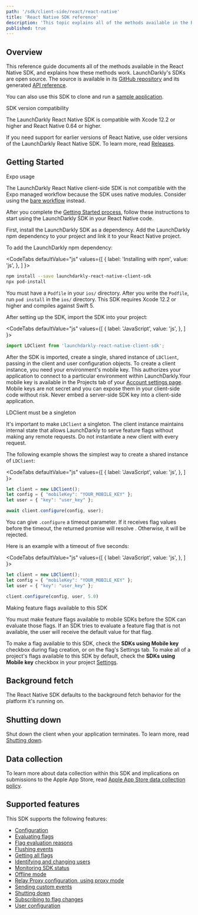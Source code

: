 ```yaml
---
path: '/sdk/client-side/react/react-native'
title: 'React Native SDK reference'
description: 'This topic explains all of the methods available in the React Native SDK, and explains how these methods work.'
published: true
---
```


## Overview

This reference guide documents all of the methods available in the React Native SDK, and explains how these methods work. LaunchDarkly's SDKs are open source. The source is available in its [GitHub repository](https://github.com/launchdarkly/react-native-client-sdk) and its generated [API reference](https://launchdarkly.github.io/react-native-client-sdk/).

You can also use this SDK to clone and run a [sample application](https://github.com/launchdarkly/hello-react-native).

<Callout intent="info">
<CalloutTitle>SDK version compatibility</CalloutTitle>
<CalloutDescription>

The LaunchDarkly React Native SDK is compatible with Xcode 12.2 or higher and React Native 0.64 or higher.

If you need support for earlier versions of React Native, use older versions of the LaunchDarkly React Native SDK. To learn more, read [Releases](https://github.com/launchdarkly/react-native-client-sdk/releases).

</CalloutDescription>
</Callout>

## Getting Started

<Callout intent="warning">
<CalloutTitle>Expo usage</CalloutTitle>
<CalloutDescription>

The LaunchDarkly React Native client-side SDK is not compatible with the Expo managed workflow because the SDK uses native modules. Consider using the [bare workflow](https://docs.expo.dev/bare/exploring-bare-workflow/) instead.

</CalloutDescription>
</Callout>

After you complete the [Getting Started process](/home/getting-started), follow these instructions to start using the LaunchDarkly SDK in your React Native code.

First, install the LaunchDarkly SDK as a dependency. Add the LaunchDarkly npm dependency to your project and link it to your React Native project.

To add the LaunchDarkly npm dependency:

<CodeTabs
  defaultValue="js"
  values={[
    { label: 'Installing with npm', value: 'js', },
  ]
}>
<CodeTabItem value="js">

```bash
npm install --save launchdarkly-react-native-client-sdk
npx pod-install
```

</CodeTabItem>
</CodeTabs>

You must have a `Podfile` in your `ios/` directory. After you write the `Podfile`, run `pod install` in the `ios/` directory. This SDK requires Xcode 12.2 or higher and compiles against Swift 5.

After setting up the SDK, import the SDK into your project:

<CodeTabs
  defaultValue="js"
  values={[
    { label: 'JavaScript', value: 'js', },
  ]
}>
<CodeTabItem value="js">

```js
import LDClient from 'launchdarkly-react-native-client-sdk';
```

</CodeTabItem>
</CodeTabs>

After the SDK is imported, create a single, shared instance of `LDClient`, passing in the client and user configuration objects. To create a client instance, you need your environment's mobile key. This authorizes your application to connect to a particular environment within LaunchDarkly.Your mobile key is available in the Projects tab of your [Account settings page](https://app.launchdarkly.com/settings/projects). Mobile keys are not secret and you can expose them in your client-side code without risk. Never embed a server-side SDK key into a client-side application.

<Callout intent="alert">
<CalloutTitle>LDClient must be a singleton</CalloutTitle>
<CalloutDescription>

It's important to make `LDClient` a singleton. The client instance maintains internal state that allows LaunchDarkly to serve feature flags without making any remote requests. Do not instantiate a new client with every request.

</CalloutDescription>
</Callout>

The following example shows the simplest way to create a shared instance of `LDClient`:

<CodeTabs
  defaultValue="js"
  values={[
    { label: 'JavaScript', value: 'js', },
  ]
}>
<CodeTabItem value="js">

```js
let client = new LDClient();
let config = { "mobileKey": "YOUR_MOBILE_KEY" };
let user = { "key": "user_key" };

await client.configure(config, user);
```

</CodeTabItem>
</CodeTabs>

You can give `.configure` a timeout parameter. If it receives flag values before the timeout, the returned promise will resolve . Otherwise, it will be rejected.

Here is an example with a timeout of five seconds:

<CodeTabs
  defaultValue="js"
  values={[
    { label: 'JavaScript', value: 'js', },
  ]
}>
<CodeTabItem value="js">

```js
let client = new LDClient();
let config = { "mobileKey": "YOUR_MOBILE_KEY" };
let user = { "key": "user_key" };

client.configure(config, user, 5.0)
```

</CodeTabItem>
</CodeTabs>

<Callout intent="alert">
<CalloutTitle>Making feature flags available to this SDK</CalloutTitle>
<CalloutDescription>

You must make feature flags available to mobile SDKs before the SDK can evaluate those flags. If an SDK tries to evaluate a feature flag that is not available, the user will receive the default value for that flag.

To make a flag available to this SDK, check the **SDKs using Mobile key** checkbox during flag creation, or on the flag's Settings tab. To make all of a project's flags available to this SDK by default, check the **SDKs using Mobile key** checkbox in your project [Settings](https://app.launchdarkly.com/settings/projects).

</CalloutDescription>
</Callout>

## Background fetch

The React Native SDK defaults to the background fetch behavior for the platform it's running on.

## Shutting down

Shut down the client when your application terminates. To learn more, read [Shutting down](/sdk/features/shutdown#react-native).

## Data collection

To learn more about data collection within this SDK and implications on submissions to the Apple App Store, read [Apple App Store data collection policy](/sdk/concepts/apple-app-store).

## Supported features

This SDK supports the following features:

* [Configuration](/sdk/features/config#react-native)
* [Evaluating flags](/sdk/features/evaluating#react-native)
* [Flag evaluation reasons](/sdk/features/evaluation-reasons#react-native)
* [Flushing events](/sdk/features/flush#react-native)
* [Getting all flags](/sdk/features/all-flags#react-native)
* [Identifying and changing users](/sdk/features/identify#react-native)
* [Monitoring SDK status](/sdk/features/monitoring#react-native)
* [Offline mode](/sdk/features/offline-mode#react-native)
* [Relay Proxy configuration, using proxy mode](/sdk/features/relay-proxy-configuration/proxy-mode#react-native)
* [Sending custom events](/sdk/features/events#react-native)
* [Shutting down](/sdk/features/shutdown#react-native)
* [Subscribing to flag changes](/sdk/features/flag-changes#react-native)
* [User configuration](/sdk/features/user-config#react-native)
